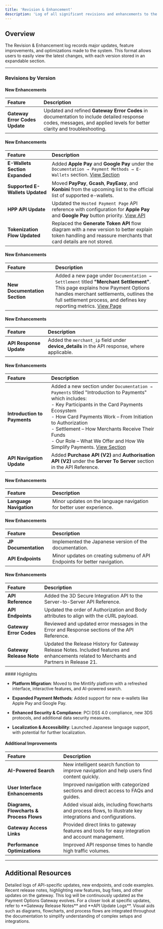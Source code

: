 ```yaml
---
title: 'Revision & Enhancement'
description: 'Log of all significant revisions and enhancements to the product.'
---
```


## **Overview**

The Revision & Enhancement log records major updates, feature improvements, and optimizations made to the system. This format allows users to easily view the latest changes, with each version stored in an expandable section.

***

### **Revisions by Version**

<Accordion title="Version 3.6.1 - Patch Released on 2025-08-05">

  #### New Enhancements

  | **Feature**                     | **Description**                                                                                   |
  | :------------------------------ | :------------------------------------------------------------------------------------------------ |
  | **Gateway Error Codes Update**   | Updated and refined **Gateway Error Codes** in documentation to include detailed response codes, messages, and applied levels for better clarity and troubleshooting. |

</Accordion>


<Accordion title="Version 3.6 - Released on 2025-07-21">

  #### New Enhancements

  | **Feature**                      | **Description**                                                                                                                                               |
  | :------------------------------- | :------------------------------------------------------------------------------------------------------------------------------------------------------------ |
  | **E-Wallets Section Expanded**   | Added **Apple Pay** and **Google Pay** under the `Documentation → Payment Methods → E-Wallets` section. [View Section](/documentation/paymentmethods/ewallets) |
  | **Supported E-Wallets Updated**  | Moved **PayPay**, **Gcash**, **PayEasy**, and **Konbini** from the upcoming list to the official list of supported e-wallets.                                 |
  | **HPP API Update**               | Updated the `Hosted Payment Page` API reference with configuration for **Apple Pay** and **Google Pay** button priority. [View API](/api-reference/en/hpp/generate-link) |
  | **Tokenization Flow Updated**    | Replaced the **Generate Token API** flow diagram with a new version to better explain token handling and reassure merchants that card details are not stored. |

</Accordion>



<Accordion title="Version 3.5 - Released on 2025-06-25">

  #### New Enhancements

  | **Feature**                  | **Description**                                                                                             |
  | :--------------------------- | :---------------------------------------------------------------------------------------------------------- |
  | **New Documentation Section**| Added a new page under `Documentation → Settlement` titled **"Merchant Settlement"**.<br />This page explains how Payment Options handles merchant settlements, outlines the full settlement process, and defines key reporting metrics. [View Page](/documentation/settlement/merchantsettlement) |

</Accordion>


<Accordion title="Version 3.4.1 - Patch Released on 2025-05-12">

  #### New Enhancements

  | **Feature**                 | **Description**                                                                                   |
  | :-------------------------- | :-------------------------------------------------------------------------------------------------- |
  | **API Response Update**     | Added the `merchant_ip` field under **device_details** in the API response, where applicable.       |

</Accordion>

<Accordion title="Version 3.4 - Released on 2025-04-10">

  #### New Enhancements

  | **Feature**                    | **Description**                                                                                                 |
  | :----------------------------- | :-------------------------------------------------------------------------------------------------------------- |
  | **Introduction to Payments**   | Added a new section under `Documentation → Payments` titled "Introduction to Payments" which includes:<br />- Key Participants in the Card Payments Ecosystem<br />- How Card Payments Work – From Initiation to Authorization<br />- Settlement – How Merchants Receive Their Funds<br />- Our Role – What We Offer and How We Simplify Payments. [View Section](/documentation/payments/paymentintro) |
  | **API Navigation Update**      | Added **Purchase API (V2)** and **Authorisation API (V2)** under the **Server To Server** section in the API Reference. |

</Accordion>


<Accordion title="Version 3.3 - Patch Released on 2025-03-19"> 

  #### New Enhancements

  | **Feature**                              | **Description**                                                                                               |
  | :--------------------------------------- | :------------------------------------------------------------------------------------------------------------ |
  | **Language Navigation**                  | Minor updates on the language navigation for better user experience.                    |
  
</Accordion>

<Accordion title="Version 3.2 - Released on 2025-03-11">

  #### New Enhancements

  | **Feature**                              | **Description**                                                                                               |
  | :--------------------------------------- | :------------------------------------------------------------------------------------------------------------ |
  | **JP Documentation**                     | Implemented the Japanese version of the documentation.                    |
  | **API Endpoints**                        | Minor updates on creating submenu of API Endpoints for better navigation.                        |
  
</Accordion>

<Accordion title="Version 3.1 - Patch Released on 2025-02-14">

  #### New Enhancements

  | **Feature**                              | **Description**                                                                                               |
  | :--------------------------------------- | :------------------------------------------------------------------------------------------------------------ |
  | **API Reference**                    | Added the 3D Secure Integration API to the Server-to-Server API Reference.                    |
  | **API Endpoints**          | Updated the order of Authorization and Body attributes to align with the cURL payload.                        |
  | **Gateway Error Codes**          | Reviewed and updated error messages in the Error and Response sections of the API Reference.                           |
 | **Gateway Release Note**          | Updated the Release History for Gateway Release Notes. Included features and enhancements related to Merchants and Partners in Release 21.                           |
  
</Accordion>

<Accordion title="Version 3.0 - Released on 2025-02-12">
  #### Highlights

  * **Platform Migration**: Moved to the Mintlify platform with a refreshed interface, interactive features, and AI-powered search.

  * **Expanded Payment Methods**: Added support for new e-wallets like Apple Pay and Google Pay.

  * **Enhanced Security & Compliance**: PCI DSS 4.0 compliance, new 3DS protocols, and additional data security measures.

  * **Localization & Accessibility**: Launched Japanese language support, with potential for further localization.

  #### Additional Improvements

  | **Feature**                              | **Description**                                                                                               |
  | :--------------------------------------- | :------------------------------------------------------------------------------------------------------------ |
  | **AI-Powered Search**                    | New intelligent search function to improve navigation and help users find content quickly.                    |
  | **User Interface Enhancements**          | Improved navigation with categorized sections and direct access to FAQs and guides.                           |
  | **Diagrams, Flowcharts & Process Flows** | Added visual aids, including flowcharts and process flows, to illustrate key integrations and configurations. |
  | **Gateway Access Links**                 | Provided direct links to gateway features and tools for easy integration and account management.              |
  | **Performance Optimizations**            | Improved API response times to handle high traffic volumes.                                                   |
</Accordion>

***

## **Additional Resources**

<CardGroup>
  <Card title="API Update Logs" icon="code" href="/logs/apiupdate">
    Detailed logs of API-specific updates, new endpoints, and code examples.
  </Card>

  <Card title="Gateway Release Notes" icon="file" href="/logs/releasenotes">
    Recent release notes, highlighting new features, bug fixes, and other updates on the gateway.
  </Card>
</CardGroup>

<Note>
  This log will be continuously updated as the Payment Options Gateway evolves. For a closer look at specific updates, refer to **Gateway Release Notes** and **API Update Logs**. Visual aids such as diagrams, flowcharts, and process flows are integrated throughout the documentation to simplify understanding of complex setups and integrations.
</Note>